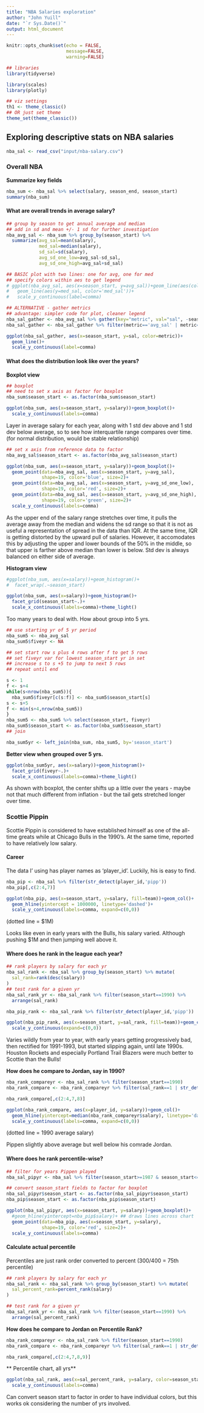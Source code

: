 ```yaml
---
title: "NBA Salaries exploration"
author: "John Yuill"
date: "`r Sys.Date()`"
output: html_document
---
```


```r
knitr::opts_chunk$set(echo = FALSE,
                      message=FALSE,
                      warning=FALSE)

## libraries
library(tidyverse)

library(scales)
library(plotly)

## viz settings
th1 <- theme_classic()
## OR just set theme
theme_set(theme_classic())

```

## Exploring descriptive stats on NBA salaries

```r
nba_sal <- read_csv("input/nba-salary.csv")

```

### Overall NBA

**Summarize key fields**

```r
nba_sum <- nba_sal %>% select(salary, season_end, season_start)
summary(nba_sum)
```

#### What are overall trends in average salary?

```r
## group by season to get annual average and median
## add in sd and mean +/- 1 sd for further investigation
nba_avg_sal <- nba_sum %>% group_by(season_start) %>% 
  summarize(avg_sal=mean(salary),
            med_sal=median(salary),
            sd_sal=sd(salary),
            avg_sd_one_low=avg_sal-sd_sal,
            avg_sd_one_high=avg_sal+sd_sal)
```

```r
## BASIC plot with two lines: one for avg, one for med
## specify colors within aes to get legend
# ggplot(nba_avg_sal, aes(x=season_start, y=avg_sal))+geom_line(aes(color='avg_sal'))+
#   geom_line(aes(y=med_sal, color='med_sal'))+
#   scale_y_continuous(label=comma)

## ALTERNATIVE - gather metrics
## advantage: simpler code for plot, cleaner legend
nba_sal_gather <- nba_avg_sal %>% gather(key="metric", val="sal", -season_start)
nba_sal_gather <- nba_sal_gather %>% filter(metric=='avg_sal' | metric=='med_sal')

ggplot(nba_sal_gather, aes(x=season_start, y=sal, color=metric))+
  geom_line()+
  scale_y_continuous(label=comma)

```

#### What does the distribution look like over the years?

**Boxplot view**

```r

## boxplot
## need to set x axis as factor for boxplot
nba_sum$season_start <- as.factor(nba_sum$season_start) 

ggplot(nba_sum, aes(x=season_start, y=salary))+geom_boxplot()+
  scale_y_continuous(labels=comma)
```

Layer in average salary for each year, along with 1 std dev above and 1 std dev below average, so to see how interquartile range compares over time. (for normal distribution, would be stable relationship)

```r
## set x axis from reference data to factor 
nba_avg_sal$season_start <- as.factor(nba_avg_sal$season_start) 

ggplot(nba_sum, aes(x=season_start, y=salary))+geom_boxplot()+
  geom_point(data=nba_avg_sal, aes(x=season_start, y=avg_sal), 
             shape=19, color='blue', size=2)+
  geom_point(data=nba_avg_sal, aes(x=season_start, y=avg_sd_one_low), 
             shape=19, color='red', size=2)+
  geom_point(data=nba_avg_sal, aes(x=season_start, y=avg_sd_one_high), 
             shape=19, color='green', size=2)+
  scale_y_continuous(labels=comma)
```

As the upper end of the salary range stretches over time, it pulls the average away from the median and widens the sd range so that it is not as useful a representation of spread in the data than IQR. At the same time, IQR is getting distorted by the upward pull of salaries. However, it accomodates this by adjusting the upper and lower bounds of the 50% in the middle, so that upper is farther above median than lower is below. Std dev is always balanced on either side of average. 

**Histogram view**

```r

#ggplot(nba_sum, aes(x=salary))+geom_histogram()+
#  facet_wrap(.~season_start)

ggplot(nba_sum, aes(x=salary))+geom_histogram()+
  facet_grid(season_start~.)+
  scale_x_continuous(labels=comma)+theme_light()

```

Too many years to deal with. How about group into 5 yrs.

```r
## use starting yr of 5 yr period
nba_sum5 <- nba_avg_sal
nba_sum5$fiveyr <- NA

## set start row s plus 4 rows after f to get 5 rows
## set fiveyr var for lowest season_start yr in set
## increase s to s +5 to jump to next 5 rows
## repeat until end

s <- 1
f <- s+4
while(s<nrow(nba_sum5)){
  nba_sum5$fiveyr[c(s:f)] <- nba_sum5$season_start[s]
s <- s+5
f <- min(s+4,nrow(nba_sum5))
}
nba_sum5 <- nba_sum5 %>% select(season_start, fiveyr)
nba_sum5$season_start <- as.factor(nba_sum5$season_start)
## join

nba_sum5yr <- left_join(nba_sum, nba_sum5, by='season_start')

```

**Better view when grouped over 5 yrs. **

```r
ggplot(nba_sum5yr, aes(x=salary))+geom_histogram()+
  facet_grid(fiveyr~.)+
  scale_x_continuous(labels=comma)+theme_light()
```

As shown with boxplot, the center shifts up a little over the years - maybe not that much different from inflation - but the tail gets stretched longer over time.

### Scottie Pippin

Scottie Pippin is considered to have established himself as one of the all-time greats while at Chicago Bulls in the 1990's. At the same time, reported to have relatively low salary.

#### Career

The data I' using has player names as 'player_id'. Luckily, his is easy to find.

```r
nba_pip <- nba_sal %>% filter(str_detect(player_id,'pipp'))
nba_pip[,c(2:4,7)]
```

```r
ggplot(nba_pip, aes(x=season_start, y=salary, fill=team))+geom_col()+
  geom_hline(yintercept = 1000000, linetype='dashed')+
  scale_y_continuous(labels=comma, expand=c(0,0))

```

(dotted line = $1M)

Looks like even in early years with the Bulls, his salary varied. Although pushing $1M and then jumping well above it.

#### Where does he rank in the league each year?

```r
## rank players by salary for each yr
nba_sal_rank <- nba_sal %>% group_by(season_start) %>% mutate(
  sal_rank=rank(desc(salary))
)
## test rank for a given yr
nba_sal_rank_yr <- nba_sal_rank %>% filter(season_start==1990) %>%
  arrange(sal_rank)
```

```r
nba_pip_rank <- nba_sal_rank %>% filter(str_detect(player_id,'pipp'))

ggplot(nba_pip_rank, aes(x=season_start, y=sal_rank, fill=team))+geom_col()+
  scale_y_continuous(expand=c(0,0))
```

Varies wildly from year to year, with early years getting progressively bad, then rectified for 1991-1993, but started slipping again, until late 1990s. Houston Rockets and especially Portland Trail Blazers were much better to Scottie than the Bulls!

**How does he compare to Jordan, say in 1990?**

```r
nba_rank_compareyr <- nba_sal_rank %>% filter(season_start==1990)
nba_rank_compare <- nba_rank_compareyr %>% filter(sal_rank==1 | str_detect(player_id,'pipp') | str_detect(player_id,'jord'))

nba_rank_compare[,c(2:4,7,8)]
```

```r
ggplot(nba_rank_compare, aes(x=player_id, y=salary))+geom_col()+
  geom_hline(yintercept=median(nba_rank_compareyr$salary), linetype='dashed')+
  scale_y_continuous(labels=comma, expand=c(0,0))
```

(dotted line = 1990 average salary)

Pippen slightly above average but well below his comrade Jordan.

#### Where does he rank percentile-wise?

```r
## filter for years Pippen played
nba_sal_pipyr <- nba_sal %>% filter(season_start>=1987 & season_start<=2004)

## convert season_start fields to factor for boxplot
nba_sal_pipyr$season_start <- as.factor(nba_sal_pipyr$season_start)
nba_pip$season_start <- as.factor(nba_pip$season_start)

ggplot(nba_sal_pipyr, aes(x=season_start, y=salary))+geom_boxplot()+
  #geom_hline(yintercept=nba_pip$salary)+ ## draws lines across chart
  geom_point(data=nba_pip, aes(x=season_start, y=salary), 
             shape=19, color='red', size=2)+
  scale_y_continuous(labels=comma)
```

#### Calculate actual percentile

Percentiles are just rank order converted to percent (300/400 = 75th percentile)

```r
## rank players by salary for each yr
nba_sal_rank <- nba_sal_rank %>% group_by(season_start) %>% mutate(
  sal_percent_rank=percent_rank(salary)
)

## test rank for a given yr
nba_sal_rank_yr <- nba_sal_rank %>% filter(season_start==1990) %>%
  arrange(sal_percent_rank)

```


**How does he compare to Jordan on Percentile Rank?**

```r
nba_rank_compareyr <- nba_sal_rank %>% filter(season_start==1990)
nba_rank_compare <- nba_rank_compareyr %>% filter(sal_rank==1 | str_detect(player_id,'pipp') | str_detect(player_id,'jord'))

nba_rank_compare[,c(2:4,7,8,9)]
```

** Percentile chart, all yrs**

```r
ggplot(nba_sal_rank, aes(x=sal_percent_rank, y=salary, color=season_start))+geom_point()+
  scale_y_continuous(labels=comma)
```

Can convert season start to factor in order to have individual colors, but this works ok considering the number of yrs involved.